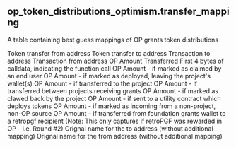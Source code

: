 ## op_token_distributions_optimism.transfer_mapping 
A table containing best guess mappings of OP grants token distributions


<ParamField path="block_date">

</ParamField>
<ParamField path="evt_block_time">

</ParamField>
<ParamField path="evt_block_number">

</ParamField>
<ParamField path="evt_index">

</ParamField>
<ParamField path="evt_tx_hash">

</ParamField>
<ParamField path="from_address">
Token transfer from address
</ParamField>
<ParamField path="to_address">
Token transfer to address
</ParamField>
<ParamField path="tx_to_address">
Transaction to address
</ParamField>
<ParamField path="tx_from_address">
Transaction from address
</ParamField>
<ParamField path="from_type">

</ParamField>
<ParamField path="to_type">

</ParamField>
<ParamField path="from_label">

</ParamField>
<ParamField path="to_label">

</ParamField>
<ParamField path="from_name">

</ParamField>
<ParamField path="to_name">

</ParamField>
<ParamField path="op_amount_decimal">
OP Amount Transferred
</ParamField>
<ParamField path="tx_method">
First 4 bytes of calldata, indicating the function call
</ParamField>
<ParamField path="op_claimed">
OP Amount - if marked as claimed by an end user
</ParamField>
<ParamField path="op_deployed">
OP Amount - if marked as deployed, leaving the project&#x27;s wallet(s)
</ParamField>
<ParamField path="op_to_project">
OP Amount - if transferred to the project
</ParamField>
<ParamField path="op_between_projects">
OP Amount - if transferred between projects receiving grants
</ParamField>
<ParamField path="op_incoming_clawback">
OP Amount - if marked as clawed back by the project
</ParamField>
<ParamField path="op_to_utility_contract">
OP Amount - if sent to a utility contract which deploys tokens
</ParamField>
<ParamField path="op_incoming_other">
OP Amount - if marked as incoming from a non-project, non-OP source
</ParamField>
<ParamField path="op_for_retropgf">
OP Amount - if transferred from foundation grants wallet to a retropgf recipient (Note: This only captures if retroPGF was rewarded in OP - i.e. Round #2)
</ParamField>
<ParamField path="og_to_name">
Orignal name for the to address (without additional mapping)
</ParamField>
<ParamField path="og_from_name">
Orignal name for the from address (without additional mapping)
</ParamField>
